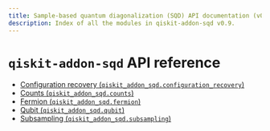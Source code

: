```yaml
---
title: Sample-based quantum diagonalization (SQD) API documentation (v0.9)
description: Index of all the modules in qiskit-addon-sqd v0.9.
---
```


<span id="qiskit-addon-sqd-api-reference" />

# `qiskit-addon-sqd` API reference

*   [Configuration recovery (`qiskit_addon_sqd.configuration_recovery`)](configuration-recovery)
*   [Counts (`qiskit_addon_sqd.counts`)](counts)
*   [Fermion (`qiskit_addon_sqd.fermion`)](fermion)
*   [Qubit (`qiskit_addon_sqd.qubit`)](qubit)
*   [Subsampling (`qiskit_addon_sqd.subsampling`)](subsampling)

